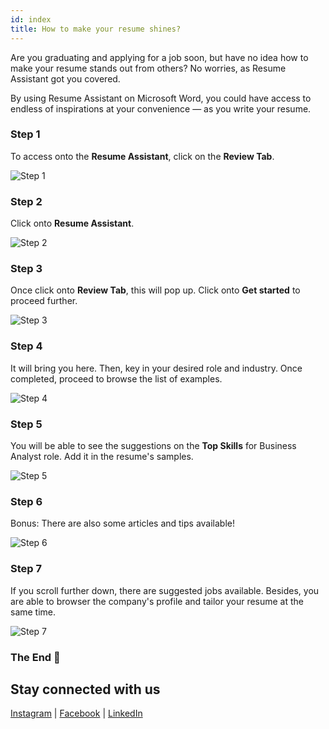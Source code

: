 ```yaml
---
id: index
title: How to make your resume shines?
---
```



<AuthorCard name="Evelyn Cheah" image="/img/squad-profile-images/sze-yin-cheah-evelyn.jpg" role="Squad Member @ Microsoft MWS" linkedinUrl="https://www.linkedin.com/in/szeyincheahevelyn/" />

Are you graduating and applying for a job soon, but have no idea how to make your resume stands out from others? No worries, as Resume Assistant got you covered.
 
By using Resume Assistant on Microsoft Word, you could have access to endless of inspirations at your convenience — as you write your resume.

### Step 1

To access onto the **Resume Assistant**, click on the **Review Tab**.

![Step 1](step-1.png)

### Step 2

Click onto **Resume Assistant**.

![Step 2](step-2.png)

### Step 3

Once click onto **Review Tab**, this will pop up. Click onto **Get started** to proceed further.

![Step 3](step-3.png)

### Step 4

It will bring you here. Then, key in your desired role and industry. Once completed, proceed to browse the list of examples.

![Step 4](step-4.png)

### Step 5

You will be able to see the suggestions on the **Top Skills** for Business Analyst role. Add it in the resume's samples.

![Step 5](step-5.png)

### Step 6

Bonus: There are also some articles and tips available!

![Step 6](step-6.png)

### Step 7

If you scroll further down, there are suggested jobs available. Besides, you are able to browser the company's profile and tailor your resume at the same time.

![Step 7](step-7.png)

### The End 🎊

## Stay connected with us

[Instagram](https://www.instagram.com/microsoft_mws/) | 
[Facebook](https://www.facebook.com/microsoft.mws) | 
[LinkedIn](https://www.linkedin.com/company/mwsquad/)
